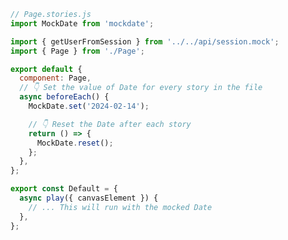 ```js
// Page.stories.js
import MockDate from 'mockdate';

import { getUserFromSession } from '../../api/session.mock';
import { Page } from './Page';

export default {
  component: Page,
  // 👇 Set the value of Date for every story in the file
  async beforeEach() {
    MockDate.set('2024-02-14');

    // 👇 Reset the Date after each story
    return () => {
      MockDate.reset();
    };
  },
};

export const Default = {
  async play({ canvasElement }) {
    // ... This will run with the mocked Date
  },
};
```
